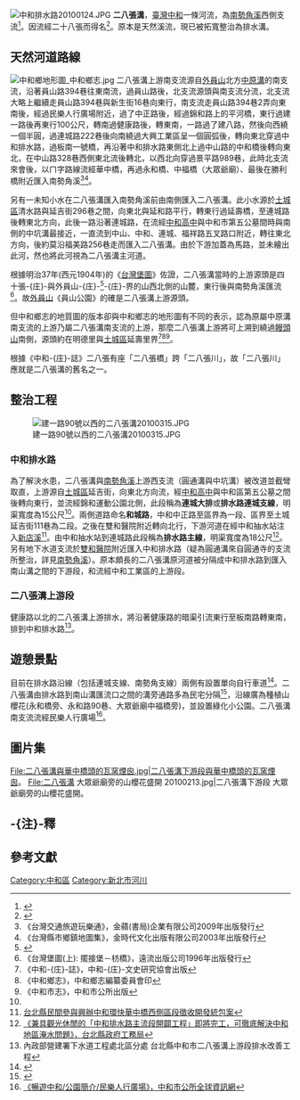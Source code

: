 {{POV|time=2016-06-06T13:37:42+00:00}}
{{Citecheck|time=2016-06-06T13:37:42+00:00}}
{{Infobox river
| river_name = 二八張溝
| native_name = 二八張川
| other_name = 中和排水路
| etymology =
| image_name =
| image_size =
| caption    =
| origin     = [[外員山|外員山]]北方[[中原溝|中原溝]]的南支流
| mouth      =
| river_system = [[淡水河|淡水河]]
| basin_countries =
| location   = [[中和區|中和區]]
| length     = 
| elevation  =
| mouth_elevation =
| discharge  =
| watershed  = 
| left_tribs =
| right_tribs =
}}
[[File:中和排水路20100124.JPG|thumb]]
'''二八張溝'''，[[臺灣|臺灣]][[中和區|中和]]一條河流，為[[南勢角溪|南勢角溪]]{{efn|name=注1|或稱[[瓦磘溝|瓦磘溝]]。}}西側支流<ref>{{Cite web |url=http://publish.tpc.gov.tw/Book/laborbook/no.11/right2/right_2_02_04.htm# |title=中和排水路主流段開闢工程 |access-date=2010-01-24 |archive-url=https://web.archive.org/web/20160221091846/http://publish.tpc.gov.tw/book/laborbook/no.11/right2/right_2_02_04.htm |archive-date=2016-02-21 |dead-url=yes }}</ref>。因流經二十八張{{efn|name=注2|「二十八張」指今平河里及艾德蒙公司。}}而得名<ref name="#1">{{Cite web |url=http://library.taiwanschoolnet.org/cyberfair2005/chenser/gnha/gnhaok.htm |title=中和演變史 |accessdate=2010-01-24 |archive-date=2005-11-24 |archive-url=https://web.archive.org/web/20051124224423/http://library.taiwanschoolnet.org/cyberfair2005/chenser/gnha/gnhaok.htm |dead-url=no }}</ref>。原本是天然溪流，現已被拓寬整治為排水溝。

==天然河道路線==
[[File:中和鄉地形圖_中和鄉志.jpg|thumb]]
二八張溝上游南支流源自[[外員山|外員山]]北方[[中原溝|中原溝]]的南支流，沿著員山路394巷往東南流，過員山路後，北支流源頭與南支流分流，北支流大略上繼續走員山路394巷與新生街16巷向東行，南支流走員山路394巷2弄向東南後，經過民樂人行廣場附近，過了中正路後，經過錦和路上的平河橋，東行過建一路後再東行100公尺，轉南過健康路後，轉東南，一路過了建八路，然後向西繞一個半圓，過連城路222巷後向南繞過大興工業區呈一個圓弧後，轉向東北穿過中和排水路，過板南一號橋，再沿著中和排水路東側北上過中山路的中和橋後轉向東北，在中山路328巷西側東北流後轉北，以西北向穿過景平路989巷，此時北支流來會後，以ㄇ字路線流經華中橋，再過永和橋、中福橋（大眾爺廟）、最後在勝利橋附近匯入南勢角溪<ref>《台灣交通旅遊玩樂通》，金蘋(書局)企業有限公司2009年出版發行</ref><ref>《台灣縣市鄉鎮地圖集》，金時代文化出版有限公司2003年出版發行</ref>。

另有一未知小水在二八張溝匯入南勢角溪前由南側匯入二八張溝。此小水源於[[土城區|土城區]]清水路與延吉街296巷之間，向東北與延和路平行，轉東行過延壽橋，至連城路後轉東北方向，此後一路沿著連城路，在流經[[中和高中|中和高中]]與中和市第五公墓間時與南側的中坑溝{{efn|name=注3|屬中和溝上游的圓通溝。}}最接近，一直流到中山、中和、連城、福祥路五叉路口附近，轉往東北方向，後約莫沿福美路256巷走而匯入二八張溝。由於下游加蓋為馬路，{{which|部分地圖}}並未繪出此河，然也{{which|有部分地圖}}將此河視為二八張溝主河道。

根據明治37年(西元1904年)的《[[台灣堡圖|台灣堡圖]]》佐證，二八張溝當時的上游源頭是四十張-{庄}-{{efn|name=注4|「四十張-{庄}-」指今嘉穗、嘉新、嘉慶、民安、文元等里。}}與外員山-{庄}-{{efn|name=注5|「外員山-{庄}-」指今積穗里、員山里。}}<ref>{{Cite web |url=http://www.tpc.gov.tw/web/SelfPageSetup?command=display&pageID=19962&page=view&PX= |title=中和市:地方沿革 |accessdate=2010-01-26 |archive-date=2010-11-24 |archive-url=https://web.archive.org/web/20101124223506/http://www.tpc.gov.tw/web/SelfPageSetup?command=display&pageID=19962&page=view&PX= |dead-url=no }}</ref>-{庄}-界的山西北側的山麓，東行後與南勢角溪匯流<ref>《台灣堡圖(上): 擺接堡－枋橋》，遠流出版公司1996年出版發行</ref>。故[[外員山|外員山]]《員山公園》的確是二八張溝上游源頭。

但中和鄉志的地質圖的版本卻與中和鄉志的地形圖有不同的表示，認為原屬中原溝南支流的上游乃屬二八張溝南支流的上游，那麼二八張溝上游將可上溯到繞過[[饅頭山|饅頭山]]南側，源頭約在明德里與[[土城區|土城區]]延壽里界<ref>《中和-{庄}-誌》，中和-{庄}-文史研究協會出版</ref><ref>《中和鄉志》，中和鄉志編纂委員會印</ref><ref>《中和市志》，中和市公所出版</ref>。

根據《中和-{庄}-誌》二八張有座「二八張橋」跨「二八張川」，故「二八張川」應就是二八張溝的舊名之一。

== 整治工程 ==
[[File:建一路90號以西的二八張溝20100315.JPG|thumb]]
=== 中和排水路 ===
為了解決水患，二八張溝與[[南勢角溪|南勢角溪]]上游西支流（圓通溝與中坑溝）被改道並截彎取直，上游源自[[土城區|土城區]]延吉街，向東北方向流，經[[中和高中|中和高中]]與中和區第五公墓之間後轉向東行，並流經錦和運動公園北側，此段稱為'''連城大排'''或'''排水路連城支線'''，明渠寬度為15公尺<ref name="#1"/>。兩側道路命名'''和城路'''，中和中正路至區界為一段、區界至土城延吉街111巷為二段。之後在雙和醫院附近轉向北行，下游河道在經中和抽水站注入[[新店溪|新店溪]]<ref>[http://www.tpcland.tpc.gov.tw/web66/_file/1639/upload/CCC/960626-1.pdf 台北縣民間參與興辦中和環快華中橋西側區段徵收開發統包案]{{dead link|date=2017年11月 |bot=InternetArchiveBot |fix-attempted=yes }}</ref>。由中和抽水站到連城路此段稱為'''排水路主線'''，明渠寬度為18公尺<ref>[http://www.publicwork.tpc.gov.tw/web/News?command=showDetail&postId=118082&groupId=8504 《兼具觀光休閒的「中和排水路主流段開闢工程」即將完工，可徹底解決中和地區淹水問題》，台北縣政府工務局]{{dead link|date=2017年11月 |bot=InternetArchiveBot |fix-attempted=yes }}</ref>。另有地下水道支流於[[雙和醫院|雙和醫院]]附近匯入中和排水路（疑為圓通溝來自圓通寺的支流所整治，詳見[[南勢角溪|南勢角溪]]）。原本頗長的二八張溝原河道被分隔成中和排水路到匯入南山溝之間的下游段，和流經中和工業區的上游段。

=== 二八張溝上游段 ===
健康路以北的二八張溝上游排水，將沿著健康路的暗渠引流東行至板南路轉東南，排到中和排水路<ref>內政部營建署下水道工程處北區分處 台北縣中和市二八張溝上游段排水改善工程</ref>。

==遊憩景點==
目前在排水路沿線（包括連城支線、南勢角支線）兩側有設置單向自行車道<ref>{{Cite web |url=http://tw.myblog.yahoo.com/wwb666/article?mid=7645 |title=征服中和排水路自行車道 |accessdate=2010-01-24 |archive-date=2012-07-20 |archive-url=https://archive.is/20120720225250/http://tw.myblog.yahoo.com/wwb666/article?mid=7645 |dead-url=no }}</ref>。二八張溝由排水路到南山溝匯流口之間的溝旁通路多為民宅分隔<ref>{{Cite web |url=http://tnews.cc/022/newscon1.asp?number=7117 |title=改善二八張溝環境 協商拆四周增建戶 |accessdate=2010-01-27 |archive-date=2019-06-15 |archive-url=https://web.archive.org/web/20190615133236/https://tnews.cc/022/newscon1.asp?number=7117 |dead-url=no }}</ref>，沿線廣為種植山櫻花(永和橋旁、永和路90巷、大眾爺廟中福橋旁)，並設置綠化小公園。二八張溝南支流流經民樂人行廣場<ref>[http://www.junghe.tpc.gov.tw/cht/index.php?code=list&flag=detail&ids=38&article_id=893 《暢遊中和/公園簡介/民樂人行廣場》，中和市公所全球資訊網]{{dead link|date=2017年11月 |bot=InternetArchiveBot |fix-attempted=yes }}</ref>。

==圖片集==
<gallery>
File:二八張溝與華中橋頭的瓦窯煙囪.jpg|二八張溝下游段與華中橋頭的瓦窯煙囪。
File:二八張溝 大眾爺廟旁的山櫻花盛開 20100213.jpg|二八張溝下游段 大眾爺廟旁的山櫻花盛開。
</gallery>

==-{注}-釋==
{{Notelist}}

==參考文獻==
{{reflist}}

{{淡水河}}

[[Category:中和區|Category:中和區]]
[[Category:新北市河川|Category:新北市河川]]
